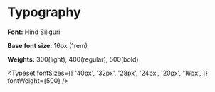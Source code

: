 

<Meta title="Documentation/Typography" />

# Typography

**Font:** Hind Siliguri

**Base font size:** 16px (1rem)

**Weights:** 300(light), 400(regular), 500(bold)

<Typeset
  fontSizes={[
    '40px',
    '32px',
    '28px',
    '24px',
    '20px',
    '16px',
  ]}
  fontWeight={500}
/>
